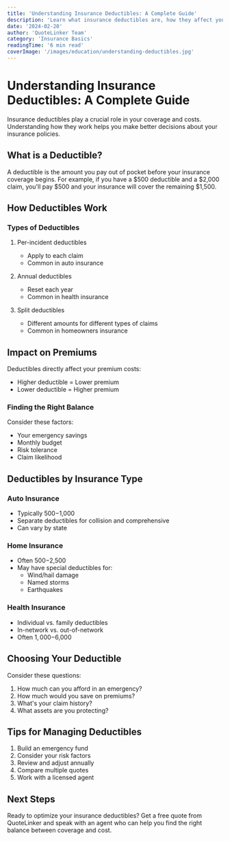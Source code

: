 ```yaml
---
title: 'Understanding Insurance Deductibles: A Complete Guide'
description: 'Learn what insurance deductibles are, how they affect your premiums, and how to choose the right deductible amount for your needs.'
date: '2024-02-20'
author: 'QuoteLinker Team'
category: 'Insurance Basics'
readingTime: '6 min read'
coverImage: '/images/education/understanding-deductibles.jpg'
---
```


# Understanding Insurance Deductibles: A Complete Guide

Insurance deductibles play a crucial role in your coverage and costs. Understanding how they work helps you make better decisions about your insurance policies.

## What is a Deductible?

A deductible is the amount you pay out of pocket before your insurance coverage begins. For example, if you have a $500 deductible and a $2,000 claim, you'll pay $500 and your insurance will cover the remaining $1,500.

## How Deductibles Work

### Types of Deductibles
1. Per-incident deductibles
   - Apply to each claim
   - Common in auto insurance

2. Annual deductibles
   - Reset each year
   - Common in health insurance

3. Split deductibles
   - Different amounts for different types of claims
   - Common in homeowners insurance

## Impact on Premiums

Deductibles directly affect your premium costs:
- Higher deductible = Lower premium
- Lower deductible = Higher premium

### Finding the Right Balance
Consider these factors:
- Your emergency savings
- Monthly budget
- Risk tolerance
- Claim likelihood

## Deductibles by Insurance Type

### Auto Insurance
- Typically $500-$1,000
- Separate deductibles for collision and comprehensive
- Can vary by state

### Home Insurance
- Often $500-$2,500
- May have special deductibles for:
  - Wind/hail damage
  - Named storms
  - Earthquakes

### Health Insurance
- Individual vs. family deductibles
- In-network vs. out-of-network
- Often $1,000-$6,000

## Choosing Your Deductible

Consider these questions:
1. How much can you afford in an emergency?
2. How much would you save on premiums?
3. What's your claim history?
4. What assets are you protecting?

## Tips for Managing Deductibles

1. Build an emergency fund
2. Consider your risk factors
3. Review and adjust annually
4. Compare multiple quotes
5. Work with a licensed agent

## Next Steps

Ready to optimize your insurance deductibles? Get a free quote from QuoteLinker and speak with an agent who can help you find the right balance between coverage and cost. 